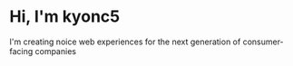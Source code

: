 # Hi, I'm kyonc5

I'm creating noice web experiences for the next generation of consumer-facing companies

